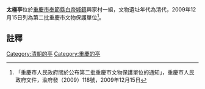 {{msg:重慶市文物保護單位
|名稱 = 太極亭
|編號 = 48
|圖片 = 
|級別 = 6
|分類 = 
|時代 = 清代
|地點 = [[奉節縣|奉節縣]][[白帝城鎮|白帝城鎮]]興家村一組
|坐標 = 
|登錄 = 2009年12月15日
}}
'''太極亭'''位於[[重慶市|重慶市]][[奉節縣|奉節縣]][[白帝城鎮|白帝城鎮]]興家村一組，文物遺址年代為清代，2009年12月15日列為第二批重慶市文物保護單位<ref>「重慶市人民政府關於公布第二批重慶市文物保護單位的通知」，重慶市人民政府文件，渝府發（2009）118號，2009年12月15日</ref>。
== 註釋 ==
{{reflist}}
{{文物保護單位小作品}}

[[Category:清朝的亭|Category:清朝的亭]]
[[Category:重慶的亭|Category:重慶的亭]]